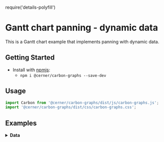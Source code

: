require('details-polyfill')

# Gantt chart panning - dynamic data

This is a Gantt chart example that implements panning with dynamic data.

## Getting Started

- Install with [npmjs](https://www.npmjs.com):
  - `npm i @cerner/carbon-graphs --save-dev`

## Usage
```js
import Carbon from '@cerner/carbon-graphs/dist/js/carbon-graphs.js';
import '@cerner/carbon-graphs/dist/css/carbon-graphs.css';
```

## Examples
<GanttChart />

<details>
<summary style={{fontSize: 24 }}>
<b>Data</b>
</summary>

### Graph Config object
<GraphConfig />

### Data object
#### Initial Dataset
<InitialDataObject />

#### Dynamic Dataset
<DynamicDataObject />

</details>
